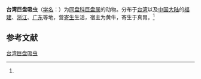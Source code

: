 {{Speciesbox
| name = 台湾巨盘吸虫
| status = 
| status_system = 
| image = Gigantocotyle formosanum.jpg 
| genus = Gigantocotyle
| species = formosanum
| authority = (Fukui, 1929)<ref name='id9975'>{{cite web| url =http://www.bioinfo.cn/db05/BjdwSpecies.php?action=view&id=9975| title =台湾巨盘吸虫| work =《中国动物物种编目数据库》| publisher =中国科学院微生物研究所| author =中国科学院动物研究所| accessdate =2009-04-16| deadurl =yes| archiveurl =https://web.archive.org/web/20160305001228/http://www.bioinfo.cn/db05/BjdwSpecies.php?action=view&id=9975| archivedate =2016-03-05}}</ref>
}}

'''台湾巨盘吸虫'''（[[学名|学名]]：{{lang|la|''Gigantocotyle formosanum''}}）为[[同盘科|同盘科]][[巨盘属|巨盘属]]的动物。分布于[[台湾|台湾]]以及[[中国大陆|中国大陆]]的[[福建|福建]]、[[浙江|浙江]]、[[广东|广东]]等地，营[[寄生|寄生]]生活，宿主为黄牛，寄生于真胃。<ref name='id9975'/>

== 参考文献 ==
{{reflist}}

{{Wikispecies|Gigantocotyle formosanum}}

[[Category:巨盘属|台湾巨盘吸虫]]


{{吸虫小作品}}